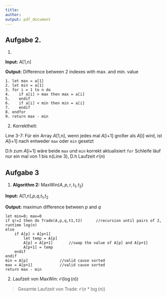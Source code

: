 ```yaml
---
title:
author:
output: pdf_document
---
```


## **Aufgabe 2.**

1.

**Input:** A[1,n]

**Output:** Difference between 2 indexes with max. and min. value

```
1. let max = a[1]
2. let min = a[1]
3. for i = 1 to n do
4.    if a[i] > max then max = a[i]
5.    endif
6.    if a[i] < min then min = a[i]
7.    endif
8. endfor
9. return max - min
```

2. Korrektheit:

Line 3-7: Für ein Array $A$[1,n], wenn jedes mal $A$[i+1] großer als $A$[i] wird, ist $A$[i+1] nach entweder `max` oder `min` gesetzt

D.h zum $A$[i+1] wäre beide `max` und `min` korrekt aktualisiert
`for` Schleife läuf nur ein mal von 1 bis n(Line 3), D.h Laufzeit $\mathcal{O}(n)$

## Aufgabe 3

1. **Algorithm 2:** MaxWin($A,p,r,t_1,t_2$)

**Input:** A[1,n],$p$,$q$,$t_1$,$t_2$

**Output:** maximun difference between $p$ and $q$

```
let min=0; max=0
if q!=2 then do Trade(A,p,q,t1,t2)      //recursion until pairs of 2, runtime log(n)
else
    if A[p] > A[p+1]
        let temp = A[p]
        A[p] = A[p+1]       //swap the value of A[p] and A[p+1]
        A[p+1] = temp
    endif
endif
min = A[p]              //valid cause sorted
max = A[p+1]            //valid cause sorted
return max - min
```

2. Laufzeit von MaxWin: $\mathcal{O}(\log{}(n))$

> Gesamte Laufzeit von Trade: $\mathcal{O}(n * \log{}(n))$
